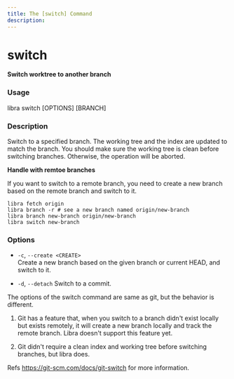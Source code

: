 ```yaml
---
title: The [switch] Command
description:
---
```


# switch

**Switch worktree to another branch**

### Usage

libra switch [OPTIONS] [BRANCH]

### Description
  Switch to a specified branch. The working tree and the index are updated to match the branch. You should make sure the working tree is clean before switching branches. Otherwise, the operation will be aborted.

  **Handle with remtoe branches**

  If you want to switch to a remote branch, you need to create a new branch based on the remote branch and switch to it.
  ```shell
  libra fetch origin
  libra branch -r # see a new branch named origin/new-branch
  libra branch new-branch origin/new-branch
  libra switch new-branch
  ``` 
### Options

- `-c`, `--create <CREATE>`  
  Create a new branch based on the given branch or current HEAD, and switch to it.

- `-d`, `--detach`
  Switch to a commit.

<Note type="note" title="Note">
The options of the switch command are same as git, but the behavior is different. 

1. Git has a feature that, when you switch to a branch didn't exist locally but exists remotely, it will create a new branch locally and track the remote branch. Libra doesn't support this feature yet. 

2. Git didn't require  a clean index and working tree before switching branches, but libra does.

Refs https://git-scm.com/docs/git-switch for more information.
</Note>